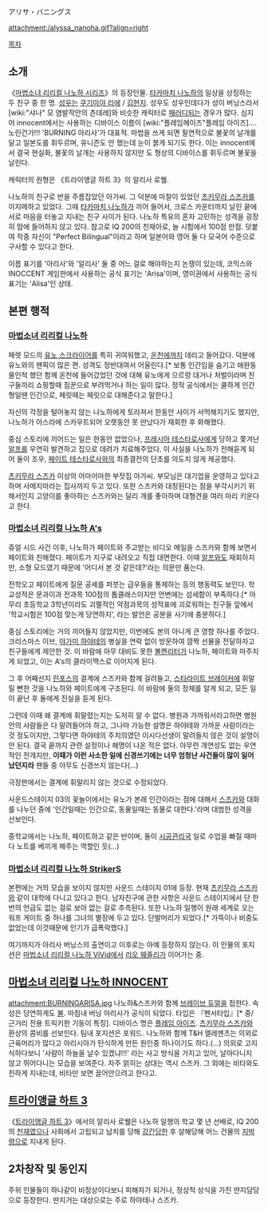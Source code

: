 アリサ・バニングス

attachment:/alyssa_nanoha.gif?align=right

[[목차]]

== 소개 ==
《[[마법소녀 리리컬 나노하 시리즈]]》의 등장인물. [[타카마치 나노하]]의 일상을 상징하는 두 친구 중 한 명. [[성우]]는 [[쿠기미야 리에]] / [[김현지]]. 성우도 성우인데다가 성이 버닝스라서 [wiki:"샤나" 모 염발작안의 츤데레]와 비슷한 캐릭터로 [[패러디]]되는 경우가 많다. 심지어 innocent에서는 사용하는 디바이스 이름이 [wiki:"플레임헤이즈"플레임 아이즈]....노린건가!!! 'BURNING 아리사'가 대표적. 마법을 쓰게 되면 필연적으로 불꽃의 날개를 달고 일본도를 휘두르며, 유니즌도 안 했는데 눈이 붉게 되기도 한다. 이는 innocent에서 결국 현실화, 불꽃의 날개는 사용하지 않지만 도 형상의 디바이스를 휘두르며 불꽃을 날린다.

캐릭터의 원형은 《트라이앵글 하트 3》의 알리사 로웰.

나노하의 친구로 반을 주름잡았던 아가씨. 그 덕분에 마찰이 있었던 [[츠키무라 스즈카]]를 이지메하고 있었다. 그때 [[타카마치 나노하]]가 끼어 들어서, 크로스 카운터까지 날린 끝에 서로 마음을 터놓고 지내는 친구 사이가 된다. 나노하 특유의 혼자 고민하는 성격을 굉장히 맘에 들어하지 않고 있다. 참고로 IQ 200의 천재아로, 늘 시험에서 100점 만점. 덧붙여 작중 자신이 "Perfect Bilingual"이라고 하며 일본어와 영어 둘 다 모국어 수준으로 구사할 수 있다고 한다. 

이름 표기를 '아리사'와 '알리사' 둘 중 어느 걸로 해야하는지 논쟁이 있는데, 코믹스와 INOCCENT 게임판에서 사용하는 공식 표기는 'Arisa'이며, 영미권에서 사용하는 공식 표기는 'Alisa'인 상태.

== 본편 행적 ==
=== [[마법소녀 리리컬 나노하]] ===
페렛 모드의 [[유노 스크라이어]]를 특히 귀여워했고, [[온천]]에까지 데리고 들어갔다. 덕분에 유노와의 팬픽이 많은 편. 성격도 정반대여서 어울린다.[* 보통 인간임을 숨기고 애완동물인척 했던 함께 온천에 들어갔었던 것에 대해 유노에게 으르렁 대거나 처벌이라며 친구들끼리 쇼핑할때 짐꾼으로 부려먹거나 하는 일이 많다. 정작 공식에서는 쿨하게 인간형일땐 인간으로, 페릿때는 페릿으로 대해준다고 말한다.]

자신의 걱정을 털어놓지 않는 나노하에게 토라져서 한동안 사이가 서먹해지기도 했지만, 나노하가 아스라에 스카우트되어 오랫동안 못 만났다가 재회한 후 화해했다.

중심 스토리에 끼어드는 일은 한동안 없었으나, [[프레시아 테스타로사]]에게 당하고 쫓겨난 [[알프]]를 우연히 발견하고 집으로 데려가 치료해주었다. 이 사실을 나노하가 전해듣게 되어 둘이 조우, [[페이트 테스타로사]]와의 최종결전의 단초를 의도치 않게 제공했다.

[[츠키무라 스즈카]] 이상의 어마어마한 부잣집 아가씨. 부모님은 대기업을 운영하고 있다고 하며 사메지마라는 집사까지 두고 있다. 또한 스즈카와 대칭된다는 점을 부각시키기 위해서인지 고양이를 좋아하는 스즈카와는 달리 개를 좋아하며 대형견을 여러 마리 키운다고 한다.

=== [[마법소녀 리리컬 나노하 A's]] ===
쥬얼 시드 사건 이후, 나노하가 페이트와 주고받는 비디오 메일을 스즈카와 함께 보면서 페이트와 친해졌다. 페이트가 지구로 내려오고 직접 대면한다. 이때 [[알프]]와도 재회하지만, 소형 모드였기 때문에 '어디서 본 것 같은데?'라는 의문만 품는다.

전학오고 페이트에게 질문 공세를 퍼붓는 급우들을 통제하는 등의 행동력도 보인다.
학교성적은 문과이과 전과목 100점의 톱클래스이지만 언변에는 섬세함이 부족하다.[* 아무리 초등학교 3학년이라도 괴멸적인 약점과목의 성적표에 괴로워하는 친구들 앞에서 '학교시험은 100점 맞는게 당연하지', 라는 발언은 공분을 사기에 충분하다.]

중심 스토리에는 거의 끼어들지 않았지만, 이번에도 본의 아니게 큰 영향 하나를 주었다. 크리스마스 이브, [[야가미 하야테]]의 병실을 연락 없이 방문하여 깜짝 선물을 전달하자고 친구들에게 제안한 것. 이 바람에 아무 대비도 못한 [[볼켄리터]]가 나노하, 페이트와 마주치게 되었고, 이는 A's의 클라이맥스로 이어지게 된다.

그 후 어째선지 [[린포스]]의 결계에 스즈카와 함께 걸려들고, [[스타라이트 브레이커]]에 휘말릴 뻔한 것을 나노하와 페이트에게 구조된다. 이 바람에 둘의 정체를 알게 되고, 모든 일이 끝난 후 둘에게 진실을 듣게 된다.

그런데 이때 왜 결계에 휘말렸는지는 도저히 알 수 없다. 병원과 가까워서라고하면 병원 안의 사람들은 다 말려들어야 하고, 그나마 가능한 설명은 하야테와 가까운 사람이라는것 정도이지만, 그렇다면 하야테의 주치의였던 이시다선생이 말려들지 않은 것이 설명이 안 된다. 결국 끝까지 관련 설정이나 해명이 나온 적은 없다. 아무런 개연성도 없는 우연적인 전개지만, '''이때가 이런 사소한 일에 신경쓰기에는 너무 엄청난 사건들이 많이 일어났던지라''' 팬들 중 아무도 신경쓰지 않는다(…)

극장판에서는 결계에 휘말리지 않는 것으로 수정되었다.

사운드스테이지 03의 꽃놀이에서는 유노가 본래 인간이라는 점에 대해서 [[스즈카]]와 대화를 나누던 중에 '인간일때는 인간으로, 동물일때는 동물로 대한다.'라며 대범한 성격을 선보인다.

중학교에서는 나노하, 페이트하고 같은 반이며, 둘이 [[시공관리국]] 일로 수업을 빠질 때마다 노트를 베끼게 해주는 역할인 듯(…)

=== [[마법소녀 리리컬 나노하 StrikerS]] ===
본편에는 거의 모습을 보이지 않지만 사운드 스테이지 01에 등장. 현재 [[츠키무라 스즈카]]와 같이 대학에 다니고 있다고 한다. 남자친구에 관한 사항은 사운드 스테이지에서 단 한 번의 언급도 없는 걸로 보아 없는 걸로 추측된다. 또한 나노하 일행이 원래 세계로 오는 워프 게이트 중 하나를 그녀의 별장에 두고 있다. 단발머리가 되었다.[* 가뜩이나 비중도 없었는데 이것때문에 인기가 급폭락했다.]

여기까지가 아리사 버닝스의 출연이고 이후로는 아예 등장하지 않는다. 이 인물의 포지션은 [[마법소녀 리리컬 나노하 ViVid]]에서 [[리오 웨즐리]]가 이어가는 중.

== [[마법소녀 리리컬 나노하 INNOCENT]] ==

attachment:BURNINGARISA.jpg
나노하&스즈카와 함께 [[브레이브 듀얼]]을 접한다. 속성은 당연하게도 [[불]]. 마침내 버닝 아리사가 공식이 되었다. 타입은 『펜서타입』[* 중/근거리 전용 트릭키한 기동이 특징]. 디바이스 명은 [[플레임 아이즈]]. [[츠키무라 스즈카]]와 환상의 콤비를 선보인다. 팀내 포지션은 포워드. 나노하와 함께 T&H 엘레멘츠는 의외로 근육머리가 많다고 아리시아가 탄식하게 만든 원인중 하나이기도 하다.(...) 의외로 고지식하다보니 '사람이 하늘을 날수 있겠냐!!!' 라는 사고 방식을 가지고 있어, 날아다니지 않고 뛰어다니는 모습을 보여준다. 자주 얽히는 상대는 역시 스즈카. 그 외에는 비타와도 친하게 지내는데, 비타만 보면 끌어안으려고 한다고. 

== [[트라이앵글 하트 3]] ==
《[[트라이앵글 하트 3]]》에서의 알리사 로웰은 나노하 일행의 학교 몇 년 선배로, IQ 200의 [[천재]]였으나 사회에서 고립되고 납치를 당해 [[강간]]당한 후 살해당해 어느 건물의 [[지박령]]으로 지내게 된다.

== 2차창작 및 동인지 ==
주위 인물들이 하나같이 비정상이다보니 피해자가 되거나, 정상적 상식을 가진 딴지담당으로 등장한다. 딴지거는 대상으로는 주로 하야테나 스즈카.
